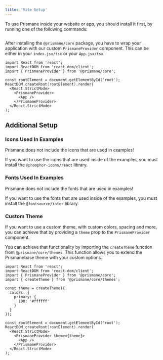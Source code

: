 ---
title: 'Vite Setup'
---

To use Prismane inside your website or app, you should install it first, by running one of the following commands:

```json files={[ { name: "npm", value: "npm i @prismane/core", language: "json", icon: <Npm />, }, { name: "yarn", value: "yarn add @prismane/core", language: "json", icon: <Yarn />, }, { name: "pnpm", value: "pnpm add @prismane/core", language: "json", icon: <Pnpm />, }, ]}

```

After installing the `@prismane/core` package, you have to wrap your application with our custom `PrismaneProvider` component. This can be either in your `index.jsx/tsx` or your `App.jsx/tsx`.

```tsx name="index.tsx" icon={<File />}
import React from 'react';
import ReactDOM from 'react-dom/client';
import { PrismaneProvider } from '@prismane/core';

const rootElement = document.getElementById('root');
ReactDOM.createRoot(rootElement).render(
  <React.StrictMode>
    <PrismaneProvider>
      <App />
    </PrismaneProvider>
  </React.StrictMode>
);
```

## Additional Setup

### Icons Used In Examples

<Warning>
  Prismane does not include the icons that are used in examples!
</Warning>

If you want to use the icons that are used inside of the examples, you must install the `@phosphor-icons/react` library.

### Fonts Used In Examples

<Warning>
  Prismane does not include the fonts that are used in examples!
</Warning>

If you want to use the fonts that are used inside of the examples, you must install the `@fontsource/inter` library.

### Custom Theme

If you want to use a custom theme, with custom colors, spacing and more, you can achieve that by providing a `theme` prop to the `PrismaneProvider` component.

You can achieve that functionality by importing the `createTheme` function from `@prismane/core/themes`. This function allows you to extend the Prismanebase theme with your custom options.

```tsx name="index.tsx" icon={<File />}
import React from 'react';
import ReactDOM from 'react-dom/client';
import { PrismaneProvider } from '@prismane/core';
import { createTheme } from '@prismane/core/themes';

const theme = createTheme({
  colors: {
    primary: {
      100: '#ffffff'
    }
  }
});

const rootElement = document.getElementById('root');
ReactDOM.createRoot(rootElement).render(
  <React.StrictMode>
    <PrismaneProvider theme={theme}>
      <App />
    </PrismaneProvider>
  </React.StrictMode>
);
```
